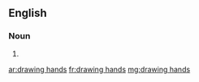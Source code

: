 ==English==

===Noun===
{{head|en|plural|head=[[drawing]] [[hands]]}}

# {{plural of|drawing hand|lang=en}}

[[ar:drawing hands]]
[[fr:drawing hands]]
[[mg:drawing hands]]